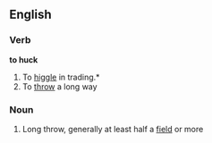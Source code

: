 ==English==

===Verb===

'''to huck'''

#To [[higgle]] in trading.*
#To [[throw]] a long way
===Noun===
# {{cattag|Ultimate Frisbee}} Long throw, generally at least half a [[field]] or more